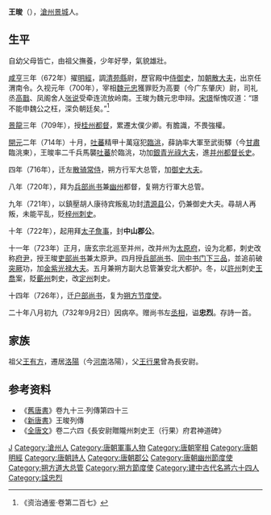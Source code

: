 {{Otheruses|other=名为王忠烈的其他人物|王忠烈}}

'''王晙'''（{{bd|653年||732年|catIdx=W王}}），[[滄州|滄州]][[景城|景城]]人。

== 生平 ==
自幼父母皆亡，由祖父撫養，少年好學，氣貌雄壯。

[[咸亨|咸亨]]三年（672年）擢[[明經|明經]]，調[[清苑縣|清苑縣]]尉，歷官殿中[[侍御史|侍御史]]，加[[朝散大夫|朝散大夫]]，出京任渭南令。久视元年（700年），宰相[[魏元忠|魏元忠]]獲罪贬为高要（今广东肇庆）尉，司礼丞[[高戬|高戬]]、凤阁舍人[[张说|张说]]受牵连流放岭南。王晙为魏元忠申辩。[[宋璟|宋璟]]惭愧叹道：“璟不能申魏公之枉，深负朝廷矣。”<ref>《资治通鉴·卷第二百七》</ref>

[[景龍|景龍]]三年（709年），授[[桂州|桂州]][[都督|都督]]，累遷太僕少卿。有膽識，不畏強權。

[[開元|開元]]二年（714年）十月，[[吐蕃|吐蕃]]精甲十萬寇犯[[臨洮|臨洮]]，薛訥率大軍至武街驛（今[[甘肅|甘肅]]臨洮東），王晙率二千兵馬襲[[吐蕃|吐蕃]]於臨洮，功加[[銀青光祿大夫|銀青光祿大夫]]，進[[并州|并州]][[都督|都督]][[长史|长史]]。

四年（716年），迁左[[散骑常侍|散骑常侍]]，朔方行军大总管，加[[御史大夫|御史大夫]]。

八年（720年），拜为[[兵部尚书|兵部尚书]]兼[[幽州|幽州]]都督，复朔方行軍大总管。

九年（721年），以鎮壓胡人康待宾叛亂功封[[清源县|清源县]]公，仍兼御史大夫。尋胡人再叛，未能平乱，贬[[梓州|梓州]][[刺史|刺史]]。

十年（722年），起用拜[[太子詹事|太子詹事]]，封'''中山郡公'''。

十一年（723年）正月，唐玄宗北巡至并州，改并州为[[太原府|太原府]]，设为北都，刺史改称[[府尹|府尹]]，授王晙[[吏部尚书|吏部尚书]]兼太原尹。四月授[[兵部尚书|兵部尚书]]、[[同中书门下三品|同中书门下三品]]，並追前破[[突厥|突厥]]功，加[[金紫光禄大夫|金紫光禄大夫]]。五月兼朔方副大总管兼安北大都护。冬，以[[許州|許州]]刺史[[王喬|王喬]]案，貶[[蘄州|蘄州]]刺史，改[[定州|定州]]刺史。

十四年（726年），迁[[户部尚书|户部尚书]]，复为[[朔方节度使|朔方节度使]]。

二十年八月初九（732年9月2日）因病卒。赠尚书左[[丞相|丞相]]，谥'''忠烈'''。存詩一首。

== 家族 ==
祖父[[王有方|王有方]]，遷居[[洛陽|洛陽]]（今[[河南|河南]]洛陽），父[[王行果|王行果]]曾為長安尉。

== 参考资料 ==
{{reflist}}
*《[[舊唐書|舊唐書]]》卷九十三·列傳第四十三
*《[[新唐書|新唐書]]》王晙列傳
*《[[全唐文|全唐文]]》卷二六四《長安尉贈隴州刺史王（行果）府君神道碑》

{{Authority control}}

{{DEFAULTSORT:}}
[[Category:中山王氏|J]]
[[Category:滄州人|Category:滄州人]]
[[Category:唐朝軍事人物|Category:唐朝軍事人物]]
[[Category:唐朝宰相|Category:唐朝宰相]]
[[Category:唐朝明經|Category:唐朝明經]]
[[Category:唐朝詩人|Category:唐朝詩人]]
[[Category:唐朝郡公|Category:唐朝郡公]]
[[Category:唐朝幽州節度使|Category:唐朝幽州節度使]]
[[Category:朔方道大总管|Category:朔方道大总管]]
[[Category:朔方節度使|Category:朔方節度使]]
[[Category:建中古代名將六十四人|Category:建中古代名將六十四人]]
[[Category:諡忠烈|Category:諡忠烈]]